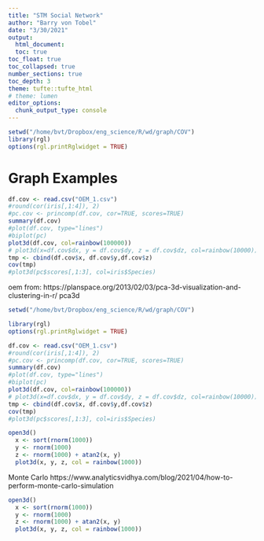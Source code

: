 ```yaml
---
title: "STM Social Network"
author: "Barry von Tobel"
date: "3/30/2021"
output: 
  html_document:
  toc: true
toc_float: true
toc_collapsed: true
number_sections: true
toc_depth: 3
theme: tufte::tufte_html
# theme: lumen
editor_options: 
  chunk_output_type: console
---
```


```r
setwd("/home/bvt/Dropbox/eng_science/R/wd/graph/COV")
library(rgl)
options(rgl.printRglwidget = TRUE)
```

# Graph Examples

```r


df.cov <- read.csv("OEM_1.csv")
#round(cor(iris[,1:4]), 2)
#pc.cov <- princomp(df.cov, cor=TRUE, scores=TRUE)
summary(df.cov)
#plot(df.cov, type="lines")
#biplot(pc)
plot3d(df.cov, col=rainbow(100000))
# plot3d(x=df.cov$dx, y = df.cov$dy, z = df.cov$dz, col=rainbow(10000))
tmp <- cbind(df.cov$x, df.cov$y,df.cov$z)
cov(tmp)
#plot3d(pc$scores[,1:3], col=iris$Species)

```
oem
from: https://planspace.org/2013/02/03/pca-3d-visualization-and-clustering-in-r/
pca3d

```r
setwd("/home/bvt/Dropbox/eng_science/R/wd/graph/COV")

library(rgl)
options(rgl.printRglwidget = TRUE)

df.cov <- read.csv("OEM_1.csv")
#round(cor(iris[,1:4]), 2)
#pc.cov <- princomp(df.cov, cor=TRUE, scores=TRUE)
summary(df.cov)
#plot(df.cov, type="lines")
#biplot(pc)
plot3d(df.cov, col=rainbow(100000))
# plot3d(x=df.cov$dx, y = df.cov$dy, z = df.cov$dz, col=rainbow(10000))
tmp <- cbind(df.cov$x, df.cov$y,df.cov$z)
cov(tmp)
#plot3d(pc$scores[,1:3], col=iris$Species)

open3d()
  x <- sort(rnorm(1000))
  y <- rnorm(1000)
  z <- rnorm(1000) + atan2(x, y)
  plot3d(x, y, z, col = rainbow(1000))
```

Monte Carlo
https://www.analyticsvidhya.com/blog/2021/04/how-to-perform-monte-carlo-simulation
```r


open3d()
  x <- sort(rnorm(1000))
  y <- rnorm(1000)
  z <- rnorm(1000) + atan2(x, y)
  plot3d(x, y, z, col = rainbow(1000))
```